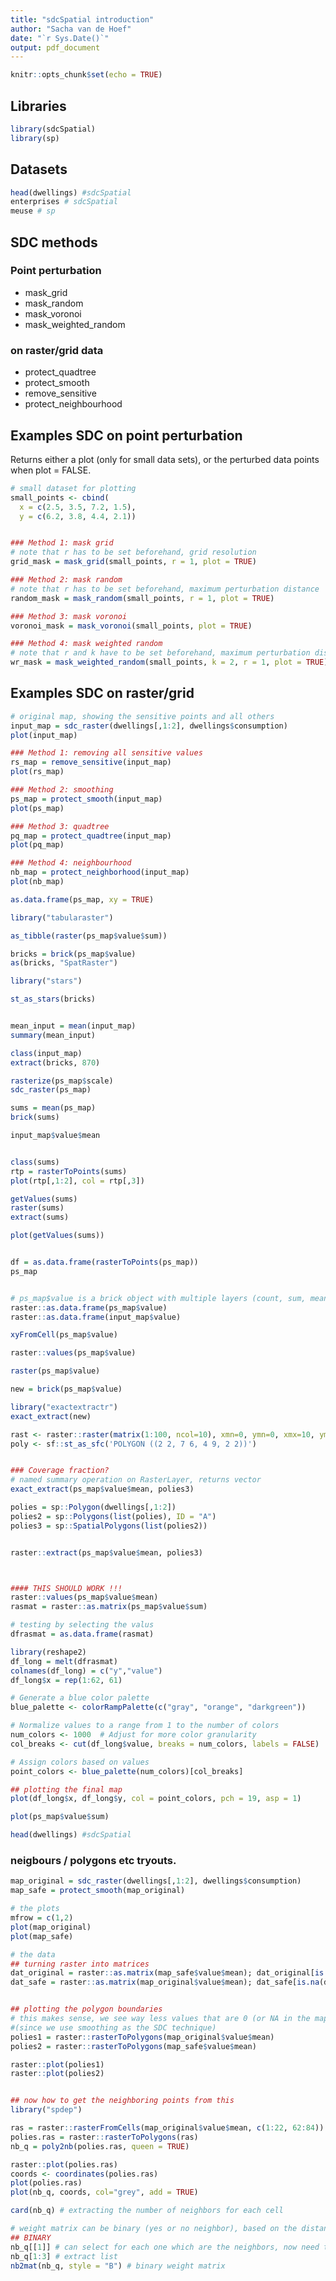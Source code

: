 ---
title: "sdcSpatial introduction"
author: "Sacha van de Hoef"
date: "`r Sys.Date()`"
output: pdf_document
---

```{r setup, include=FALSE}
knitr::opts_chunk$set(echo = TRUE)
```

## Libraries
```{r}
library(sdcSpatial)
library(sp)
```

## Datasets 
```{r}
head(dwellings) #sdcSpatial
enterprises # sdcSpatial
meuse # sp
```


## SDC methods
### Point perturbation
- mask_grid
- mask_random
- mask_voronoi
- mask_weighted_random

### on raster/grid data
- protect_quadtree
- protect_smooth
- remove_sensitive
- protect_neighbourhood


## Examples SDC on point perturbation
Returns either a plot (only for small data sets), or the perturbed data points when plot = FALSE.
```{r}
# small dataset for plotting
small_points <- cbind(
  x = c(2.5, 3.5, 7.2, 1.5),
  y = c(6.2, 3.8, 4.4, 2.1))


### Method 1: mask grid
# note that r has to be set beforehand, grid resolution
grid_mask = mask_grid(small_points, r = 1, plot = TRUE)

### Method 2: mask random
# note that r has to be set beforehand, maximum perturbation distance
random_mask = mask_random(small_points, r = 1, plot = TRUE)

### Method 3: mask voronoi
voronoi_mask = mask_voronoi(small_points, plot = TRUE)

### Method 4: mask weighted random
# note that r and k have to be set beforehand, maximum perturbation distance and number of neighbors
wr_mask = mask_weighted_random(small_points, k = 2, r = 1, plot = TRUE)
```


## Examples SDC on raster/grid
```{r}
# original map, showing the sensitive points and all others
input_map = sdc_raster(dwellings[,1:2], dwellings$consumption)
plot(input_map)

### Method 1: removing all sensitive values
rs_map = remove_sensitive(input_map)
plot(rs_map)

### Method 2: smoothing
ps_map = protect_smooth(input_map)
plot(ps_map)

### Method 3: quadtree
pq_map = protect_quadtree(input_map)
plot(pq_map)

### Method 4: neighbourhood
nb_map = protect_neighborhood(input_map)
plot(nb_map)
```

```{r}
as.data.frame(ps_map, xy = TRUE)

library("tabularaster")

as_tibble(raster(ps_map$value$sum))

bricks = brick(ps_map$value)
as(bricks, "SpatRaster")

library("stars")

st_as_stars(bricks)


mean_input = mean(input_map)
summary(mean_input)

class(input_map)
extract(bricks, 870)

rasterize(ps_map$scale)
sdc_raster(ps_map)

sums = mean(ps_map)
brick(sums)

input_map$value$mean


class(sums)
rtp = rasterToPoints(sums)
plot(rtp[,1:2], col = rtp[,3])

getValues(sums)
raster(sums)
extract(sums)

plot(getValues(sums))


df = as.data.frame(rasterToPoints(ps_map))
ps_map


# ps_map$value is a brick object with multiple layers (count, sum, mean, scale)
raster::as.data.frame(ps_map$value)
raster::as.data.frame(input_map$value)

xyFromCell(ps_map$value)

raster::values(ps_map$value)

raster(ps_map$value)

new = brick(ps_map$value)

library("exactextractr")
exact_extract(new)

rast <- raster::raster(matrix(1:100, ncol=10), xmn=0, ymn=0, xmx=10, ymx=10)
poly <- sf::st_as_sfc('POLYGON ((2 2, 7 6, 4 9, 2 2))')


### Coverage fraction?
# named summary operation on RasterLayer, returns vector
exact_extract(ps_map$value$mean, polies3)

polies = sp::Polygon(dwellings[,1:2])
polies2 = sp::Polygons(list(polies), ID = "A")
polies3 = sp::SpatialPolygons(list(polies2))


raster::extract(ps_map$value$mean, polies3)



#### THIS SHOULD WORK !!!
raster::values(ps_map$value$mean)
rasmat = raster::as.matrix(ps_map$value$sum)

# testing by selecting the valus
dfrasmat = as.data.frame(rasmat)

library(reshape2)
df_long = melt(dfrasmat)
colnames(df_long) = c("y","value")
df_long$x = rep(1:62, 61)

# Generate a blue color palette
blue_palette <- colorRampPalette(c("gray", "orange", "darkgreen"))

# Normalize values to a range from 1 to the number of colors
num_colors <- 1000  # Adjust for more color granularity
col_breaks <- cut(df_long$value, breaks = num_colors, labels = FALSE)

# Assign colors based on values
point_colors <- blue_palette(num_colors)[col_breaks]

## plotting the final map
plot(df_long$x, df_long$y, col = point_colors, pch = 19, asp = 1)


```

```{r}
plot(ps_map$value$sum)

head(dwellings) #sdcSpatial 

```



### neigbours / polygons etc tryouts.

```{r}


map_original = sdc_raster(dwellings[,1:2], dwellings$consumption)
map_safe = protect_smooth(map_original)

# the plots
mfrow = c(1,2)
plot(map_original)
plot(map_safe)

# the data
## turning raster into matrices
dat_original = raster::as.matrix(map_safe$value$mean); dat_original[is.na(dat_original)] = 0
dat_safe = raster::as.matrix(map_original$value$mean); dat_safe[is.na(dat_safe)] = 0


## plotting the polygon boundaries
# this makes sense, we see way less values that are 0 (or NA in the map) for the safe version 
#(since we use smoothing as the SDC technique)
polies1 = raster::rasterToPolygons(map_original$value$mean)
polies2 = raster::rasterToPolygons(map_safe$value$mean)

raster::plot(polies1)
raster::plot(polies2)


## now how to get the neighboring points from this
library("spdep")

ras = raster::rasterFromCells(map_original$value$mean, c(1:22, 62:84))
polies.ras = raster::rasterToPolygons(ras)
nb_q = poly2nb(polies.ras, queen = TRUE)

raster::plot(polies.ras)
coords <- coordinates(polies.ras)
plot(polies.ras)
plot(nb_q, coords, col="grey", add = TRUE)

card(nb_q) # extracting the number of neighbors for each cell

# weight matrix can be binary (yes or no neighbor), based on the distance itself, or the values of a variable
## BINARY
nb_q[[1]] # can select for each one which are the neighbors, now need to turn this into a binary matrix
nb_q[1:3] # extract list
nb2mat(nb_q, style = "B") # binary weight matrix

```






































































